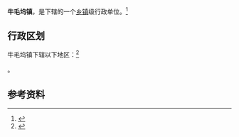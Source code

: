 {{中国乡级行政区|21/06/24/110/000}}

'''牛毛坞镇'''，是{{PRC admin/fullname|21/06/24/110/000|3}}下辖的一个[[乡镇|乡镇]]级行政单位。<ref>{{PRC admin/ref sgc|{{PRC admin/parent|21/06/24/110/000}}}}</ref>

== 行政区划 ==

牛毛坞镇下辖以下地区：<ref>{{PRC admin/ref sgc|21/06/24/110/000}}</ref>

{{PRC admin/children|21/06/24/110/000}}。

== 参考资料 ==

{{reflist}}

{{行政区划小作品}}
{{PRC admin/navcat|21/06/24/110/000}}